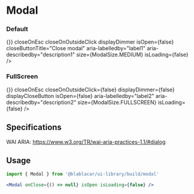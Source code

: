 

<Meta title="Widgets|Modal" />


# **Modal**

### Default

<Preview>
  <Story name="default">
    <ModalOpener
      onClose={() => {}}
      closeOnEsc
      closeOnOutsideClick
      displayDimmer
      isOpen={false}
      closeButtonTitle="Close modal"
      aria-labelledby="label1"
      aria-describedby="description1"
      size={ModalSize.MEDIUM}
      isLoading={false}
    />
  </Story>
</Preview>

### FullScreen

<Preview>
  <Story name="fullscreen">
    <ModalOpener
      onClose={() => {}}
      closeOnEsc
      closeOnOutsideClick={false}
      displayDimmer={false}
      displayCloseButton
      isOpen={false}
      aria-labelledby="label2"
      aria-describedby="description2"
      size={ModalSize.FULLSCREEN}
      isLoading={false}
    />
  </Story>
</Preview>

## Specifications

WAI ARIA: https://www.w3.org/TR/wai-aria-practices-1.1/#dialog


## Usage

```jsx
import { Modal } from '@blablacar/ui-library/build/modal'

<Modal onClose={() => null} isOpen isLoading={false} />
```

<Props of={Modal} />
